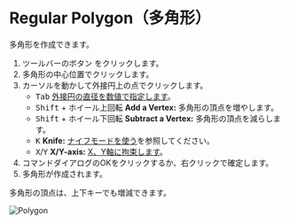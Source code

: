 
# Regular Polygon（多角形）

<Reference shortcut='' command='Polygon' button='ツールバー' />

多角形を作成できます。

1. ツールバーのボタン <ButtonIcon type="button-regular-polygon" /> をクリックします。
2. 多角形の中心位置でクリックします。
3. カーソルを動かして外接円上の点でクリックします。
   - <kbd>Tab</kbd> [外接円の直径を数値で指定します](./sketching-essentials#specify-dimensions-numerically)。
   - <kbd>Shift</kbd> + ホイール上回転 **Add a Vertex:** 多角形の頂点を増やします。
   - <kbd>Shift</kbd> + ホイール下回転 **Subtract a Vertex:** 多角形の頂点を減らします。
   - <kbd>K</kbd> **Knife:** [ナイフモードを使う](./sketching-essentials#use-knife-mode)を参照してください。
   - <kbd>X</kbd>/<kbd>Y</kbd> **X/Y-axis:** [X、Y軸に拘束します](./sketching-essentials#constrain-to-an-axis)。
4. コマンドダイアログのOKをクリックするか、右クリックで確定します。
5. 多角形が作成されます。

<Callout type="info" emoji="💡">
   多角形の頂点は、上下キーでも増減できます。
</Callout>

![Polygon](/img/polygon.gif)




